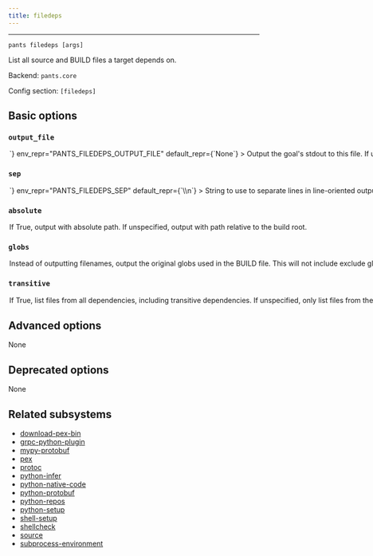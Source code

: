 ```yaml
---
title: filedeps
---
```



---

```
pants filedeps [args]
```

List all source and BUILD files a target depends on.

Backend: <span className="color--primary">`pants.core`</span>

Config section: <span className="color--primary">`[filedeps]`</span>

<span className={styles.options}>

## Basic options

### `output_file`

<Option
  cli_repr={`--filedeps-output-file=<path>`}
  env_repr="PANTS_FILEDEPS_OUTPUT_FILE"
  default_repr={`None`}
>
  Output the goal&#x27;s stdout to this file. If unspecified, outputs to stdout.
</Option>

### `sep`

<Option
  cli_repr={`--filedeps-sep=<separator>`}
  env_repr="PANTS_FILEDEPS_SEP"
  default_repr={`\\n`}
>
  String to use to separate lines in line-oriented output.
</Option>

### `absolute`

<Option
  cli_repr={`--[no-]filedeps-absolute`}
  env_repr="PANTS_FILEDEPS_ABSOLUTE"
  default_repr={`False`}
>
  If True, output with absolute path. If unspecified, output with path relative
  to the build root.
</Option>

### `globs`

<Option
  cli_repr={`--[no-]filedeps-globs`}
  env_repr="PANTS_FILEDEPS_GLOBS"
  default_repr={`False`}
>
  Instead of outputting filenames, output the original globs used in the BUILD
  file. This will not include exclude globs (i.e. globs that start with `!`).
</Option>

### `transitive`

<Option
  cli_repr={`--[no-]filedeps-transitive`}
  env_repr="PANTS_FILEDEPS_TRANSITIVE"
  default_repr={`False`}
>
  If True, list files from all dependencies, including transitive dependencies.
  If unspecified, only list files from the target.
</Option>

## Advanced options

None

## Deprecated options

None

## Related subsystems

- [download-pex-bin](../subsystems/download-pex-bin.mdx)
- [grpc-python-plugin](../subsystems/grpc-python-plugin.mdx)
- [mypy-protobuf](../subsystems/mypy-protobuf.mdx)
- [pex](../subsystems/pex.mdx)
- [protoc](../subsystems/protoc.mdx)
- [python-infer](../subsystems/python-infer.mdx)
- [python-native-code](../subsystems/python-native-code.mdx)
- [python-protobuf](../subsystems/python-protobuf.mdx)
- [python-repos](../subsystems/python-repos.mdx)
- [python-setup](../subsystems/python-setup.mdx)
- [shell-setup](../subsystems/shell-setup.mdx)
- [shellcheck](../subsystems/shellcheck.mdx)
- [source](../subsystems/source.mdx)
- [subprocess-environment](../subsystems/subprocess-environment.mdx)

</span>
